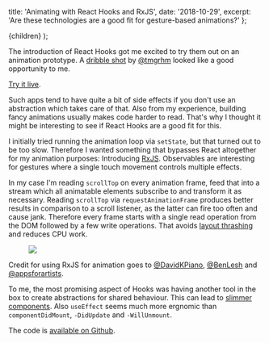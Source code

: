 
  title: 'Animating with React Hooks and RxJS',
  date: '2018-10-29',
  excerpt: 'Are these technologies are a good fit for gesture-based animations?'
};

  <BlogPost metadata={metadata}>{children}</BlogPost>
);

The introduction of React Hooks got me excited to try them out on an animation prototype. A [dribble shot](https://dribbble.com/shots/2189808-Imitating-UIKit-dynamics-physics) by [@tmgrhm](https://twitter.com/tmgrhm) looked like a good opportunity to me.

<Figure>
  <DeviceFrame>
    <ScreenVideo source={require('./demo.mp4')} />
  </DeviceFrame>
</Figure>

[Try it live](https://amannn.github.io/friends-ui/).

Such apps tend to have quite a bit of side effects if you don't use an abstraction which takes care of that. Also from my experience, building fancy animations usually makes code harder to read. That's why I thought it might be interesting to see if React Hooks are a good fit for this.

I initially tried running the animation loop via `setState`, but that turned out to be too slow. Therefore I wanted something that bypasses React altogether for my animation purposes: Introducing [RxJS](https://rxjs-dev.firebaseapp.com/). Observables are interesting for gestures where a single touch movement controls multiple effects.

In my case I'm reading `scrollTop` on every animation frame, feed that into a stream which all animatable elements subscribe to and transform it as necessary. Reading `scrollTop` via `requestAnimationFrame` produces better results in comparison to a scroll listener, as the latter can fire too often and cause jank. Therefore every frame starts with a single read operation from the DOM followed by a few write operations. That avoids [layout thrashing](https://developers.google.com/web/fundamentals/performance/rendering/avoid-large-complex-layouts-and-layout-thrashing) and reduces CPU work.

<Figure caption="A bit of JavaScript is necessary, but the animation runs with 60 FPS on mobile (screenshot from a MacBook Pro with 4x CPU slowdown).">
  <Image src={require('./timeline.png')} />
</Figure>

Credit for using RxJS for animation goes to [@DavidKPiano](https://twitter.com/DavidKPiano), [@BenLesh](https://twitter.com/BenLesh) and [@appsforartists](https://twitter.com/appsforartists).

To me, the most promising aspect of Hooks was having another tool in the box to create abstractions for shared behaviour. This can lead to [slimmer components](https://twitter.com/jamannnnnn/status/1057025220362543116). Also `useEffect` seems much more ergnomic than `componentDidMount`, `-DidUpdate` and `-WillUnmount`.

The code is [available on Github](https://github.com/amannn/friends-ui).
